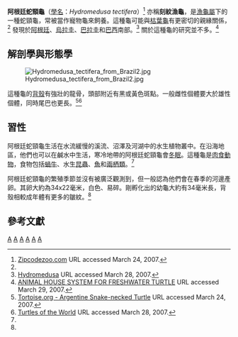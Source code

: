 {{Speciesbox
| taxon = Hydromedusa tectifera
| binomial_authority = Cope, 1869
| image = Hydromedusa_tectifera.jpg
| image_caption = 阿根廷蛇頸龜
| synonyms =
* ''Hydromedusa tectifera'' <small>Cope, 1870</small>
* ''Hydromedusa platanensis'' <small>Gray, 1873</small>
* ''Hydromedusa wagleri'' <small>Günther, 1884</small>
* ''Hydromedusa tectifara'' <small>Nutaphand, 1979</small> ''([[ex_errore|ex errore]])''
| synonyms_ref=<ref name="Fritz 2007">{{Cite journal | journal = Vertebrate Zoology | title = Checklist of Chelonians of the World | date = 2007 | author = Fritz Uwe | coauthors = Peter Havaš | volume = 57 | issue = 2 | pages = 335 | url = http://www.cnah.org/pdf_files/851.pdf | archiveurl = https://www.webcitation.org/5vKyEUcP0?url=http://www.cnah.org/pdf_files/851.pdf | archivedate = 2010-12-29 | accessdate = 29 May 2012 | deadurl = yes }}</ref>
}}

'''阿根廷蛇頸龜'''（[[學名|學名]]：''Hydromedusa tectifera''）<ref name="zipcode">[http://www.zipcodezoo.com/animals/h/hydromedusa_tectifera.asp Zipcodezoo.com] {{Wayback|url=http://www.zipcodezoo.com/animals/h/hydromedusa_tectifera.asp |date=20070930031150 }} URL accessed March 24, 2007.</ref> 亦稱'''刻紋漁龜'''，是[[漁龜屬|漁龜屬]]下的一種蛇頸龜，常被當作寵物龜來飼養。這種龜可能與[[枯葉龜|枯葉龜]]有更密切的親緣關係，<ref name="tortoise"/> 發現於[[阿根廷|阿根廷]]、[[烏拉圭|烏拉圭]]、[[巴拉圭|巴拉圭]]和[[巴西|巴西]]南部。<ref>[http://www.flmnh.ufl.edu/natsci/herpetology/turtcroclist/chklst14.htm Hydromedusa] {{Wayback|url=http://www.flmnh.ufl.edu/natsci/herpetology/turtcroclist/chklst14.htm |date=20080124215739 }} URL accessed March 28, 2007.</ref> 關於這種龜的研究並不多。<ref>[https://web.archive.org/web/20060602053051/http://calvados.c3sl.ufpr.br/ojs2/index.php/veterinary/article/viewPDFInterstitial/3943/3183 ANIMAL HOUSE SYSTEM FOR FRESHWATER TURTLE] URL accessed March 29, 2007.</ref>

==解剖學與形態學==
[[Image:Hydromedusa_tectifera_from_Brazil2.jpg|thumb]]

這種龜的[[背殼|背殼]]有強壯的龍骨，頭部附近有黑或黃色斑點。一般雌性個體要大於雄性個體，同時尾巴也更長。<ref name="tortoise">[http://www.tortoise.org/archives/hydromed.html Tortoise.org - Argentine Snake-necked Turtle] {{Wayback|url=http://www.tortoise.org/archives/hydromed.html |date=20210123105019 }} URL accessed March 24, 2007.</ref><ref name="turtles">[http://ip30.eti.uva.nl/bis/turtles.php?menuentry=soorten&id=167 Turtles of the World] {{Wayback|url=http://ip30.eti.uva.nl/bis/turtles.php?menuentry=soorten&id=167 |date=20071208130040 }} URL accessed March 28, 2007.</ref>

==習性==
阿根廷蛇頸龜生活在水流緩慢的溪流、沼澤及河湖中的水生植物叢中。在沿海地區，他們也可以在鹹水中生活，寒冷地帶的阿根廷蛇頸龜會[[冬眠|冬眠]]。這種龜是[[肉食動物|肉食動物]]，食物包括[[蝸牛|蝸牛]]、水生[[昆蟲|昆蟲]]、[[魚|魚]]和[[兩栖類|兩栖類]]。<ref name="tortoise"/>

阿根廷蛇頸龜的繁殖季節並沒有被廣泛觀測到，但一般認為他們會在春季的河邊產卵。其卵大約為34x22毫米，白色、易碎。剛孵化出的幼龜大約有34毫米長，背殼相較成年體有更多的皺紋。<ref name="turtles"/>

==參考文獻==
{{Reflist}}
{{Taxonbar}}
[[Category:蛇頸龜科|A]]
[[Category:寵物龜|A]]
[[Category:阿根廷動物|A]]
[[Category:巴拉圭動物|A]]
[[Category:烏拉圭動物|A]]
[[Category:巴西爬行動物|A]]